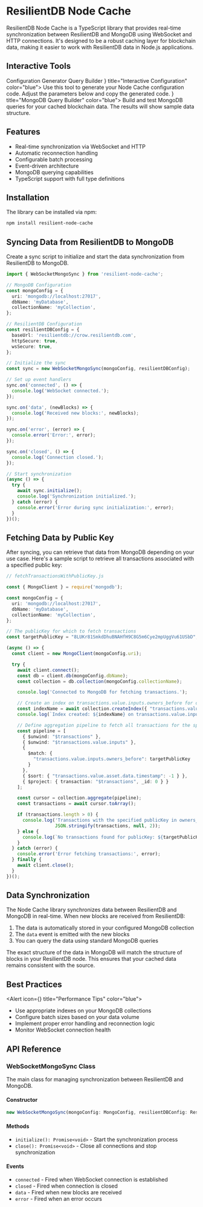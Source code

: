 
# ResilientDB Node Cache

ResilientDB Node Cache is a TypeScript library that provides real-time synchronization between ResilientDB and MongoDB using WebSocket and HTTP connections. It's designed to be a robust caching layer for blockchain data, making it easier to work with ResilientDB data in Node.js applications.

## Interactive Tools

<Tabs defaultValue="config">
  <TabsList>
    <TabsTab value="config">Configuration Generator</TabsTab>
    <TabsTab value="query">Query Builder</TabsTab>
  </TabsList>

  <TabsPanel value="config">
    <Box my="md">
      <Alert icon={<IconInfoCircle size={16} />} title="Interactive Configuration" color="blue">
        Use this tool to generate your Node Cache configuration code. Adjust the parameters below and copy the generated code.
      </Alert>
      <NodeConfigGenerator />
    </Box>
  </TabsPanel>

  <TabsPanel value="query">
    <Box my="md">
      <Alert icon={<IconInfoCircle size={16} />} title="MongoDB Query Builder" color="blue">
        Build and test MongoDB queries for your cached blockchain data. The results will show sample data structure.
      </Alert>
      <NodeQueryBuilder />
    </Box>
  </TabsPanel>
</Tabs>

## Features

- Real-time synchronization via WebSocket and HTTP
- Automatic reconnection handling
- Configurable batch processing
- Event-driven architecture
- MongoDB querying capabilities
- TypeScript support with full type definitions

## Installation

The library can be installed via npm:

```bash
npm install resilient-node-cache
```

## Syncing Data from ResilientDB to MongoDB

Create a sync script to initialize and start the data synchronization from ResilientDB to MongoDB.

```typescript
import { WebSocketMongoSync } from 'resilient-node-cache';

// MongoDB Configuration
const mongoConfig = {
  uri: 'mongodb://localhost:27017',
  dbName: 'myDatabase',
  collectionName: 'myCollection',
};

// ResilientDB Configuration
const resilientDBConfig = {
  baseUrl: 'resilientdb://crow.resilientdb.com',
  httpSecure: true,
  wsSecure: true,
};

// Initialize the sync
const sync = new WebSocketMongoSync(mongoConfig, resilientDBConfig);

// Set up event handlers
sync.on('connected', () => {
  console.log('WebSocket connected.');
});

sync.on('data', (newBlocks) => {
  console.log('Received new blocks:', newBlocks);
});

sync.on('error', (error) => {
  console.error('Error:', error);
});

sync.on('closed', () => {
  console.log('Connection closed.');
});

// Start synchronization
(async () => {
  try {
    await sync.initialize();
    console.log('Synchronization initialized.');
  } catch (error) {
    console.error('Error during sync initialization:', error);
  }
})();
```

## Fetching Data by Public Key

After syncing, you can retrieve that data from MongoDB depending on your use case. Here's a sample script to retrieve all transactions associated with a specified public key:

```typescript
// fetchTransactionsWithPublicKey.js

const { MongoClient } = require('mongodb');

const mongoConfig = {
  uri: 'mongodb://localhost:27017',
  dbName: 'myDatabase',
  collectionName: 'myCollection',
};

// The publicKey for which to fetch transactions
const targetPublicKey = "8LUKr81SmkdDhuBNAHfH9C8G5m6Cye2mpUggVu61USbD";

(async () => {
  const client = new MongoClient(mongoConfig.uri);

  try {
    await client.connect();
    const db = client.db(mongoConfig.dbName);
    const collection = db.collection(mongoConfig.collectionName);

    console.log('Connected to MongoDB for fetching transactions.');

    // Create an index on transactions.value.inputs.owners_before for optimized querying
    const indexName = await collection.createIndex({ "transactions.value.inputs.owners_before": 1 });
    console.log(`Index created: ${indexName} on transactions.value.inputs.owners_before`);

    // Define aggregation pipeline to fetch all transactions for the specified publicKey in owners_before
    const pipeline = [
      { $unwind: "$transactions" },
      { $unwind: "$transactions.value.inputs" },
      { 
        $match: { 
          "transactions.value.inputs.owners_before": targetPublicKey 
        }
      },
      { $sort: { "transactions.value.asset.data.timestamp": -1 } },
      { $project: { transaction: "$transactions", _id: 0 } }
    ];

    const cursor = collection.aggregate(pipeline);
    const transactions = await cursor.toArray();

    if (transactions.length > 0) {
      console.log('Transactions with the specified publicKey in owners_before:', 
                  JSON.stringify(transactions, null, 2));
    } else {
      console.log(`No transactions found for publicKey: ${targetPublicKey}`);
    }
  } catch (error) {
    console.error('Error fetching transactions:', error);
  } finally {
    await client.close();
  }
})();
```

## Data Synchronization

The Node Cache library synchronizes data between ResilientDB and MongoDB in real-time. When new blocks are received from ResilientDB:

1. The data is automatically stored in your configured MongoDB collection
2. The `data` event is emitted with the new blocks
3. You can query the data using standard MongoDB queries

The exact structure of the data in MongoDB will match the structure of blocks in your ResilientDB node. This ensures that your cached data remains consistent with the source.

## Best Practices

<Alert icon={<IconInfoCircle size={16} />} title="Performance Tips" color="blue">
  - Use appropriate indexes on your MongoDB collections
  - Configure batch sizes based on your data volume
  - Implement proper error handling and reconnection logic
  - Monitor WebSocket connection health
</Alert>

## API Reference

### WebSocketMongoSync Class

The main class for managing synchronization between ResilientDB and MongoDB.

#### Constructor
```typescript
new WebSocketMongoSync(mongoConfig: MongoConfig, resilientDBConfig: ResilientDBConfig)
```

#### Methods
- `initialize(): Promise<void>` - Start the synchronization process
- `close(): Promise<void>` - Close all connections and stop synchronization

#### Events
- `connected` - Fired when WebSocket connection is established
- `closed` - Fired when connection is closed
- `data` - Fired when new blocks are received
- `error` - Fired when an error occurs

<Space h="xl" />
<Divider my="xl" label="Community Feedback" labelPosition="center" />

<Box mb="xl">
  <CommentSection
    pageTitle="Python Cache Documentation"
    pageUrl={typeof window !== 'undefined' ? window.location.href : ''}
    repoOwner="apache"
    repoName="incubator-resilientdb-resilient-python-cache"
    labels={['user-feedback', 'documentation', 'python-cache']}
    title="Questions or Feedback about the Python Cache?"
  />
</Box> 